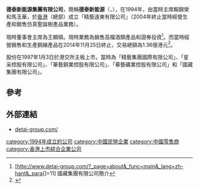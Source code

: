 '''德泰新能源集團有限公司'''，簡稱'''德泰新能源'''（'''{{lang-en|DeTai New Energy Group Limited}}'''，{{hkex|0559}}），在1994年，由當時主席賴錦榮和馬玉華，於[[香港|香港]]（總部）成立「精藝遠東有限公司」（2004年終止當時經營生產和銷售仿真聖誕樹產品業務）。

現時董事會主席為王顯碩。現時業務為銷售高檔酒類產品和證券投資<ref>[http://www.detai-group.com/?_page=about&_func=main&_lang=zh-hant&_para[]=11] 國藏集團有限公司簡介</ref>。而當時經營銷售和生產銅線產品在2014年11月25日終止，交易總額為1.36億港元<ref>{{Cite web |url=http://www.ref.com.hk/ListWeb/00559/pdf/20141125184644C.pdf |title=完成HUA YI COPPER (BVI) COMPANY LIMITED之100%權益之主要出售事項通告 |access-date=2015-02-03 |archive-date=2015-02-03 |archive-url=https://web.archive.org/web/20150203192302/http://www.ref.com.hk/ListWeb/00559/pdf/20141125184644C.pdf |dead-url=no }}</ref>。

股份在1997年1月3日於港交所主板上市。當時為「精藝集團國際有限公司」、「星采控股有限公司」、「華藝銅業控股有限公司」、「華藝礦業控股有限公司」和「國藏集團有限公司」。

==參考==
{{reflist}}

==外部連結==
*[http://www.detai-group.com/ detai-group.com/] {{Wayback|url=http://www.detai-group.com/ |date=20210123005238 }}

[[category:1994年成立的公司|category:1994年成立的公司]]
[[category:中國民營企業|category:中國民營企業]]
[[category:中國零售商|category:中國零售商]]
[[category:香港上市綜合企業公司|category:香港上市綜合企業公司]]